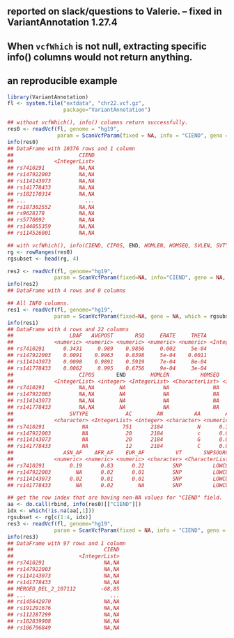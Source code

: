 ## reported on slack/questions to Valerie. -- fixed in VariantAnnotation 1.27.4
## When `vcfWhich` is not null, extracting specific info() columns would not return anything. 

## an reproducible example

```r
library(VariantAnnotation)
fl <- system.file("extdata", "chr22.vcf.gz",
                  package="VariantAnnotation")

## without vcfWhich(), info() columns return successfully.
res0 <- readVcf(fl, genome = "hg19",
                param = ScanVcfParam(fixed = NA, info = "CIEND", geno = NA))
info(res0)
## DataFrame with 10376 rows and 1 column
##                     CIEND
##             <IntegerList>
## rs7410291           NA,NA
## rs147922003         NA,NA
## rs114143073         NA,NA
## rs141778433         NA,NA
## rs182170314         NA,NA
## ...                   ...
## rs187302552         NA,NA
## rs9628178           NA,NA
## rs5770892           NA,NA
## rs144055359         NA,NA
## rs114526001         NA,NA

## with vcfWhich(), info(CIEND, CIPOS, END, HOMLEN, HOMSEQ, SVLEN, SVTYPE) has values of NA... and returns a DataFrame of 0 column. 
rg <- rowRanges(res0)
rgsubset <- head(rg, 4)

res2 <- readVcf(fl, genome="hg19",
               param = ScanVcfParam(fixed=NA, info="CIEND", geno = NA, which = rgsubset))
info(res2)
## DataFrame with 4 rows and 0 columns

## All INFO columns. 
res1 <- readVcf(fl, genome="hg19",
               param = ScanVcfParam(fixed=NA, geno = NA, which = rgsubset))
info(res1)
## DataFrame with 4 rows and 22 columns
##                  LDAF   AVGPOST       RSQ     ERATE     THETA         CIEND
##             <numeric> <numeric> <numeric> <numeric> <numeric> <IntegerList>
## rs7410291      0.3431     0.989    0.9856     0.002     5e-04         NA,NA
## rs147922003    0.0091    0.9963    0.8398     5e-04    0.0011         NA,NA
## rs114143073    0.0098    0.9891    0.5919     7e-04     8e-04         NA,NA
## rs141778433    0.0062     0.995    0.6756     9e-04     3e-04         NA,NA
##                     CIPOS       END        HOMLEN          HOMSEQ     SVLEN
##             <IntegerList> <integer> <IntegerList> <CharacterList> <integer>
## rs7410291           NA,NA        NA            NA              NA        NA
## rs147922003         NA,NA        NA            NA              NA        NA
## rs114143073         NA,NA        NA            NA              NA        NA
## rs141778433         NA,NA        NA            NA              NA        NA
##                  SVTYPE            AC        AN          AA        AF    AMR_AF
##             <character> <IntegerList> <integer> <character> <numeric> <numeric>
## rs7410291            NA           751      2184           N      0.34       0.2
## rs147922003          NA            20      2184           c      0.01      0.01
## rs114143073          NA            20      2184           G      0.01    0.0028
## rs141778433          NA            12      2184           C      0.01      0.01
##                ASN_AF    AFR_AF    EUR_AF          VT       SNPSOURCE
##             <numeric> <numeric> <numeric> <character> <CharacterList>
## rs7410291        0.19      0.83      0.22         SNP          LOWCOV
## rs147922003        NA      0.02      0.01         SNP          LOWCOV
## rs114143073      0.02      0.01      0.01         SNP          LOWCOV
## rs141778433        NA      0.02        NA         SNP          LOWCOV

## get the row index that are having non-NA values for "CIEND" field. 
aa <- do.call(rbind, info(res0)[["CIEND"]])
idx <- which(!is.na(aa[,1]))
rgsubset <- rg[c(1:4, idx)]
res3 <- readVcf(fl, genome="hg19",
               param = ScanVcfParam(fixed = NA, info = "CIEND", geno = NA, which = rgsubset))
info(res3)
## DataFrame with 97 rows and 1 column
##                             CIEND
##                     <IntegerList>
## rs7410291                   NA,NA
## rs147922003                 NA,NA
## rs114143073                 NA,NA
## rs141778433                 NA,NA
## MERGED_DEL_2_107112        -68,85
## ...                           ...
## rs145642070                 NA,NA
## rs191291676                 NA,NA
## rs112287299                 NA,NA
## rs182839908                 NA,NA
## rs186796849                 NA,NA
```
